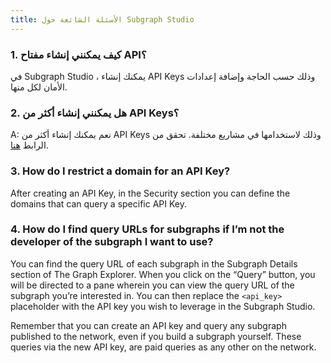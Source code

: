 ```yaml
---
title: الأسئلة الشائعة حول Subgraph Studio
---
```


### 1. كيف يمكنني إنشاء مفتاح API؟

في Subgraph Studio ، يمكنك إنشاء API Keys وذلك حسب الحاجة وإضافة إعدادات الأمان لكل منها.

### 2. هل يمكنني إنشاء أكثر من API Keys؟

A: نعم يمكنك إنشاء أكثر من API Keys وذلك لاستخدامها في مشاريع مختلفة. تحقق من الرابط [هنا](https://thegraph.com/studio/apikeys/).

### 3. How do I restrict a domain for an API Key?

After creating an API Key, in the Security section you can define the domains that can query a specific API Key.

### 4. How do I find query URLs for subgraphs if I’m not the developer of the subgraph I want to use?

You can find the query URL of each subgraph in the Subgraph Details section of The Graph Explorer. When you click on the “Query” button, you will be directed to a pane wherein you can view the query URL of the subgraph you’re interested in. You can then replace the `<api_key>` placeholder with the API key you wish to leverage in the Subgraph Studio.

Remember that you can create an API key and query any subgraph published to the network, even if you build a subgraph yourself. These queries via the new API key, are paid queries as any other on the network.
